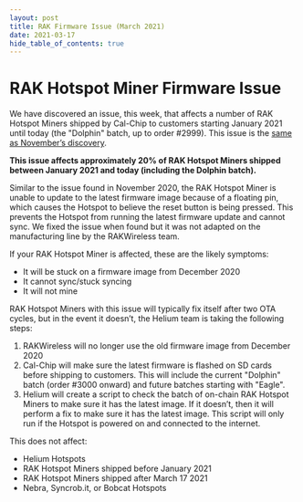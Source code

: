 ```yaml
---
layout: post
title: RAK Firmware Issue (March 2021)
date: 2021-03-17
hide_table_of_contents: true
---
```


# RAK Hotspot Miner Firmware Issue

We have discovered an issue, this week, that affects a number of RAK Hotspot Miners shipped by
Cal-Chip to customers starting January 2021 until today (the "Dolphin" batch, up to order #2999).
This issue is the
[same as November’s discovery](https://engineering.helium.comhttps://docs.helium.com/blog/2020/11/06/blockchain-release-rak-miner-updates.html).

<!--truncate-->

**This issue affects approximately 20% of RAK Hotspot Miners shipped between January 2021 and today
(including the Dolphin batch).**

Similar to the issue found in November 2020, the RAK Hotspot Miner is unable to update to the latest
firmware image because of a floating pin, which causes the Hotspot to believe the reset button is
being pressed. This prevents the Hotspot from running the latest firmware update and cannot sync. We
fixed the issue when found but it was not adapted on the manufacturing line by the RAKWireless team.

If your RAK Hotspot Miner is affected, these are the likely symptoms:

- It will be stuck on a firmware image from December 2020
- It cannot sync/stuck syncing
- It will not mine

RAK Hotspot Miners with this issue will typically fix itself after two OTA cycles, but in the event
it doesn’t, the Helium team is taking the following steps:

1. RAKWireless will no longer use the old firmware image from December 2020
2. Cal-Chip will make sure the latest firmware is flashed on SD cards before shipping to customers.
   This will include the current "Dolphin" batch (order #3000 onward) and future batches starting
   with "Eagle".
3. Helium will create a script to check the batch of on-chain RAK Hotspot Miners to make sure it has
   the latest image. If it doesn’t, then it will perform a fix to make sure it has the latest image.
   This script will only run if the Hotspot is powered on and connected to the internet.

This does not affect:

- Helium Hotspots
- RAK Hotspot Miners shipped before January 2021
- RAK Hotspot Miners shipped after March 17 2021
- Nebra, Syncrob.it, or Bobcat Hotspots
